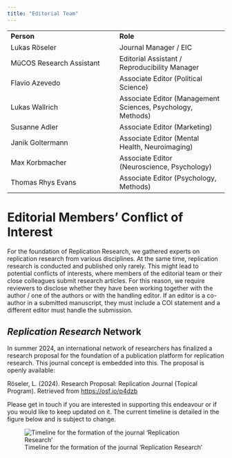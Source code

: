 ```yaml
---
title: "Editorial Team"
---
```


|  |  |
|----|----|
| **Person** | **Role** |
| Lukas Röseler | Journal Manager / EIC |
| MüCOS Research Assistant | Editorial Assistant / Reproducibility Manager |
| Flavio Azevedo | Associate Editor (Political Science) |
| Lukas Wallrich | Associate Editor (Management Sciences, Psychology, Methods) |
| Susanne Adler | Associate Editor (Marketing) |
| Janik Goltermann | Associate Editor (Mental Health, Neuroimaging) |
| Max Korbmacher | Associate Editor (Neuroscience, Psychology) |
| Thomas Rhys Evans | Associate Editor (Psychology, Methods) |

# Editorial Members' Conflict of Interest

For the foundation of Replication Research, we gathered experts on replication research from various disciplines. At the same time, replication research is conducted and published only rarely. This might lead to potential conflicts of interests, where members of the editorial team or their close colleagues submit research articles. For this reason, we require reviewers to disclose whether they have been working together with the author / one of the authors or with the handling editor. If an editor is a co-author in a submitted manuscript, they must include a COI statement and a different editor must handle the submission.

::: callout-note
# *Replication Research* Network

In summer 2024, an international network of researchers has finalized a research proposal for the foundation of a publication platform for replication research. This journal concept is embedded into this. The proposal is openly available:

Röseler, L. (2024). Research Proposal: Replication Journal (Topical Program). Retrieved from <https://osf.io/p4dzb>

Please get in touch if you are interested in supporting this endeavour or if you would like to keep updated on it. The current timeline is detailed in the figure below and is subject to change.

![Timeline for the formation of the journal 'Replication Research'](img/timeline.jpg)
:::
